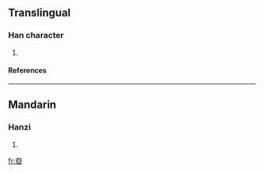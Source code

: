 {{see|愼}}

==Translingual==
===Han character===
{{Han char|rn=72|rad=日|as=05|sn=9|four=|canj=大金日 (KCA)}}
# {{defn|Han|sort=日05}}
====References====
{{Han ref|kx=0492.130|dkj=13828|hdz=21499.060|uh=661A|ud=26138}}

----
==Mandarin==
===Hanzi===
{{cmn-hanzi|pin=[[shèn]] (shen4)|wg=shen<sup>4</sup>}}
# {{defn|Mandarin}}

[[fr:昚]]